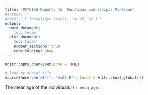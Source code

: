 ```yaml
---
title: 'PSYC166 Report: \n  Functions and Scripts Markdown'
#author: ''
#date: "`r format(Sys.time(), '%d %B, %Y')`"
output:
  word_document:
    toc: false
  html_document:
    toc: false
    number_sections: true
    code_folding: show
---
```


```r
knitr::opts_chunk$set(echo = TRUE)
```


```r
# load my script file
source(here::here("r", "ex02.R"), local = knitr::knit_global())
```

The mean age of the individuals is `r mean_age`.

